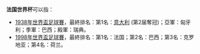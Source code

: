 '''法国世界杯'''可以指：
*[[1938年世界盃足球賽|1938年世界盃足球賽]]，最終排名：第1名：[[意大利國家足球隊|意大利]] (第2届奪冠)；亞軍：匈牙利；季軍：巴西；殿軍：瑞典。
*[[1998年世界盃足球賽|1998年世界盃足球賽]]，最終排名：第1名：法国；第2名：巴西；第3名：克罗地亚；第4名：荷兰。
{{disambig|cat=世界盃消歧義}}